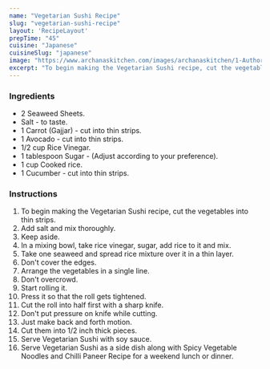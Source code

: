 ---
name: "Vegetarian Sushi Recipe"
slug: "vegetarian-sushi-recipe"
layout: 'RecipeLayout'
prepTime: "45"
cuisine: "Japanese"
cuisineSlug: "japanese"
image: "https://www.archanaskitchen.com/images/archanaskitchen/1-Author/Pooja_Nadkarni/veg_sushi_1600.jpg"
excerpt: "To begin making the Vegetarian Sushi recipe, cut the vegetables into thin strips"
---

### Ingredients

- 2 Seaweed Sheets.
- Salt - to taste.
- 1 Carrot (Gajjar) - cut into thin strips.
- 1 Avocado - cut into thin strips.
- 1/2 cup Rice Vinegar.
- 1 tablespoon Sugar - (Adjust according to your preference).
- 1 cup Cooked rice.
- 1 Cucumber - cut into thin strips.

### Instructions

1. To begin making the Vegetarian Sushi recipe, cut the vegetables into thin strips.
1. Add salt and mix thoroughly.
1. Keep aside.
1. In a mixing bowl, take rice vinegar, sugar, add rice to it and mix.
1. Take one seaweed and spread rice mixture over it in a thin layer.
1. Don't cover the edges.
1. Arrange the vegetables in a single line.
1. Don't overcrowd.
1. Start rolling it.
1. Press it so that the roll gets tightened.
1. Cut the roll into half first with a sharp knife.
1. Don't put pressure on knife while cutting.
1. Just make back and forth motion.
1. Cut them into 1/2 inch thick pieces.
1. Serve Vegetarian Sushi with soy sauce.
1. Serve Vegetarian Sushi as a side dish along with Spicy Vegetable Noodles and Chilli Paneer Recipe for a weekend lunch or dinner.
